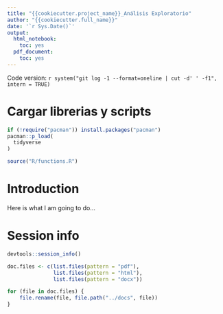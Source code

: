 ```yaml
---
title: "{{cookiecutter.project_name}}_Análisis Exploratorio"
author: "{{cookiecutter.full_name}}"
date: '`r Sys.Date()`'
output:
  html_notebook:
    toc: yes
  pdf_document:
    toc: yes
---
```


Code version: `r system("git log -1 --format=oneline | cut -d' ' -f1", intern = TRUE)`

# Cargar librerias y scripts
```r
if (!require("pacman")) install.packages("pacman")
pacman::p_load(
  tidyverse
)
```

```r
source("R/functions.R")
```

Introduction
============

Here is what I am going to do...

Session info
============

```r
devtools::session_info()
```

```r
doc.files <- c(list.files(pattern = "pdf"),
               list.files(pattern = "html"),
               list.files(pattern = "docx"))

for (file in doc.files) {
    file.rename(file, file.path("../docs", file))
}
```
